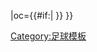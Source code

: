 {{fb team |t=林肯城 |tan=林肯城足球俱乐部 |tc=ENG |abb={{#if:{{{abb|}}}|LIN{{0}}}} |oc={{#if:{{{oc|}}}|{{{oc}}} }} }}<!--
--><noinclude>[[Category:足球模板]]</noinclude>